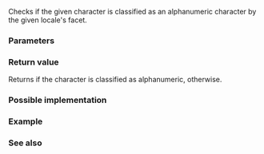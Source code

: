{{cpp/title|isalnum{{small|(std::locale)}}}}
{{cpp/locale/navbar}}

{{ddcl|header=locale|
template&lt; class CharT &gt;
bool isalnum( CharT ch, const locale&amp; loc );
}}

Checks if the given character is classified as an alphanumeric character by the given locale's {{lc|std::ctype}} facet.

===Parameters===
{{par begin}}
{{par|ch|character}}
{{par|loc|locale}}
{{par end}}

===Return value===
Returns {{c|true}} if the character is classified as alphanumeric, {{c|false}} otherwise.

===Possible implementation===
{{eq fun
|1=
template&lt;class CharT&gt;
bool isalnum(CharT ch, const std::locale&amp; loc)
{
    return std::use_facet&lt;std::ctype&lt;CharT&gt;&gt;(loc).is(std::ctype_base::alnum, ch);
}
}}

===Example===
{{example
|Demonstrates the use of {{tt|isalnum()}} with different locales (OS-specific).
|code=
#include &lt;iostream&gt;
#include &lt;locale&gt;

int main()
{
    const wchar_t c = L'\u2135'; // mathematical symbol aleph

    std::locale loc1("C");
    std::cout &lt;&lt; "isalnum('ℵ', C locale) returned "
              &lt;&lt; std::boolalpha &lt;&lt; std::isalnum(c, loc1) &lt;&lt; '\n';

    std::locale loc2("en_US.UTF-8");
    std::cout &lt;&lt; "isalnum('ℵ', Unicode locale) returned "
              &lt;&lt; std::boolalpha &lt;&lt; std::isalnum(c, loc2) &lt;&lt; '\n';
}
|p=true
|output=
isalnum('ℵ', C locale) returned false
isalnum('ℵ', Unicode locale) returned true
}}

===See also===
{{dsc begin}}
{{dsc inc|cpp/string/byte/dsc isalnum}}
{{dsc inc|cpp/string/wide/dsc iswalnum}}
{{dsc end}}

{{langlinks|de|es|fr|it|ja|pt|ru|zh}}